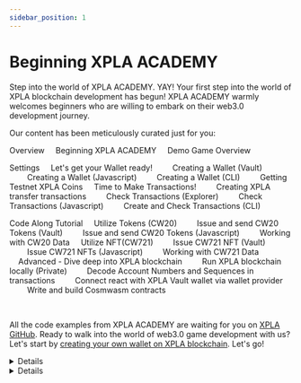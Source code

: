 ```yaml
---
sidebar_position: 1
---
```


# Beginning XPLA ACADEMY


Step into the world of XPLA ACADEMY. YAY! Your first step into the world of XPLA blockchain development has begun! XPLA ACADEMY warmly welcomes beginners who are willing to embark on their web3.0 development journey. 

Our content has been meticulously curated just for you:

<CodeBlock>

Overview
&nbsp;&nbsp;&nbsp;&nbsp;<Link to="/startlearning/overview/intro">Beginning XPLA ACADEMY</Link>
&nbsp;&nbsp;&nbsp;&nbsp;<Link to="/startlearning/overview/demoGameOverview">Demo Game Overview</Link>

Settings
&nbsp;&nbsp;&nbsp;&nbsp;Let's get your Wallet ready!
&nbsp;&nbsp;&nbsp;&nbsp;&nbsp;&nbsp;&nbsp;&nbsp;<Link to="/startlearning/settings/create-wallet/create-wallet-with-vault">Creating a Wallet (Vault)</Link>
&nbsp;&nbsp;&nbsp;&nbsp;&nbsp;&nbsp;&nbsp;&nbsp;<Link to="/startlearning/settings/create-wallet/create-wallet-with-js">Creating a Wallet (Javascript)</Link>
&nbsp;&nbsp;&nbsp;&nbsp;&nbsp;&nbsp;&nbsp;&nbsp;<Link to="/startlearning/settings/create-wallet/create-wallet-with-xplad">Creating a Wallet (CLI)</Link>
&nbsp;&nbsp;&nbsp;&nbsp;&nbsp;&nbsp;&nbsp;&nbsp;<Link to="/startlearning/settings/create-wallet/get-testnet-xpla">Getting Testnet XPLA Coins</Link>
&nbsp;&nbsp;&nbsp;&nbsp;Time to Make Transactions!
&nbsp;&nbsp;&nbsp;&nbsp;&nbsp;&nbsp;&nbsp;&nbsp;<Link to="/startlearning/settings/create-testnet-transaction/send-tx">Creating XPLA transfer transactions</Link>
&nbsp;&nbsp;&nbsp;&nbsp;&nbsp;&nbsp;&nbsp;&nbsp;<Link to="/startlearning/settings/create-testnet-transaction/check-tx-in-explorer">Check Transactions (Explorer)</Link>
&nbsp;&nbsp;&nbsp;&nbsp;&nbsp;&nbsp;&nbsp;&nbsp;<Link to="/startlearning/settings/create-testnet-transaction/send-query">Check Transactions (Javascript)</Link>
&nbsp;&nbsp;&nbsp;&nbsp;&nbsp;&nbsp;&nbsp;&nbsp;<Link to="/startlearning/settings/create-testnet-transaction/use-xplad">Create and Check Transactions (CLI)</Link>

Code Along Tutorial
&nbsp;&nbsp;&nbsp;&nbsp;Utilize Tokens (CW20)
&nbsp;&nbsp;&nbsp;&nbsp;&nbsp;&nbsp;&nbsp;&nbsp;<Link to="/startlearning/tutorial/make-cw20/make-cw20-with-vault">Issue and send CW20 Tokens (Vault)</Link>
&nbsp;&nbsp;&nbsp;&nbsp;&nbsp;&nbsp;&nbsp;&nbsp;<Link to="/startlearning/tutorial/make-cw20/make-cw20-with-js">Issue and send CW20 Tokens (Javascript)</Link>
&nbsp;&nbsp;&nbsp;&nbsp;&nbsp;&nbsp;&nbsp;&nbsp;<Link to="/startlearning/tutorial/make-cw20/query-cw20">Working with CW20 Data</Link>
&nbsp;&nbsp;&nbsp;&nbsp;Utilize NFT(CW721)
&nbsp;&nbsp;&nbsp;&nbsp;&nbsp;&nbsp;&nbsp;&nbsp;<Link to="/startlearning/tutorial/make-cw721/make-nft-vault">Issue CW721 NFT (Vault)</Link>
&nbsp;&nbsp;&nbsp;&nbsp;&nbsp;&nbsp;&nbsp;&nbsp;<Link to="/startlearning/tutorial/make-cw721/make-nft-js">Issue CW721 NFTs (Javascript)</Link>
&nbsp;&nbsp;&nbsp;&nbsp;&nbsp;&nbsp;&nbsp;&nbsp;<Link to="/startlearning/tutorial/make-cw721/query-cw721">Working with CW721 Data</Link>
&nbsp;&nbsp;&nbsp;&nbsp;Advanced - Dive deep into XPLA blockchain
&nbsp;&nbsp;&nbsp;&nbsp;&nbsp;&nbsp;&nbsp;&nbsp;<Link to="/startlearning/tutorial/deep-understand-xpla/local-network">Run XPLA blockchain locally (Private)</Link>
&nbsp;&nbsp;&nbsp;&nbsp;&nbsp;&nbsp;&nbsp;&nbsp;<Link to="/startlearning/tutorial/deep-understand-xpla/account-sequence">Decode Account Numbers and Sequences in transactions</Link>
&nbsp;&nbsp;&nbsp;&nbsp;&nbsp;&nbsp;&nbsp;&nbsp;<Link to="/startlearning/tutorial/deep-understand-xpla/walletprovider">Connect react with XPLA Vault wallet via wallet provider</Link>
&nbsp;&nbsp;&nbsp;&nbsp;&nbsp;&nbsp;&nbsp;&nbsp;<Link to="/startlearning/tutorial/deep-understand-xpla/write-contract">Write and build Cosmwasm contracts</Link>
</CodeBlock>

<br />

All the code examples from XPLA ACADEMY are waiting for you on [XPLA GitHub](https://github.com/xpladev/academy/tree/main/example). Ready to walk into the world of web3.0 game development with us? Let's start by [creating your own wallet on XPLA blockchain](/startlearning/settings/create-wallet/create-wallet-with-vault). Let's go! 

<Details summary="What are the characteristics of the XPLA blockchain?">

The XPLA blockchain is [open-source](https://github.com/xpladev/xpla) and built on the [Tendermint Tool-based](https://tendermint.com/) Proof-of-Stake (PoS) consensus mechanism. It also utilizes the Cosmos SDK and offers [Ethereum Virtual Machine (EVM)](https://ethereum.org/en/developers/docs/evm/) compatibility. This means developers have the flexibility to write smart contracts in both Rust and Solidity languages. For more detailed information, please refer to the [XPLA Docs](https://docs.xpla.io/learn/learn/about-xpla-chain/).

No worries if you don't fully understand everything above. You'll learn more about these concepts as you go through XPLA ACADEMY.

</Details>

<Details summary="What are other documents on XPLA blockchain?">

To find other documents about the XPLA blockchain, go to the bottom of the XPLA ACADEMY website and visit the "Dev Resources" section.

</Details>

